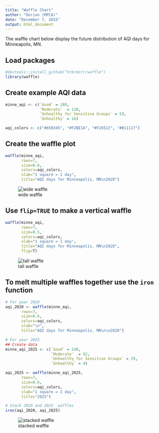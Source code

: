 ```yaml
---
title: "Waffle Chart"
author: "Dorian (MPCA)"
date: "December 7, 2015"
output: html_document
---
```

  

The waffle chart below display the future distribution of AQI days for Minneapolis, MN.

## Load packages
```r
#devtools::install_github("hrbrmstr/waffle")
library(waffle)
```

## Create example AQI data
```r

minne_aqi <- c(`Good` = 180, 
               `Moderate`  = 110, 
               `Unhealthy for Sensitive Groups` = 59, 
               `Unhealthy` = 16)

aqi_colors <- c("#65B345", "#F2BE1A", "#F26522", "#B11117")
```

## Create the waffle plot
```r
waffle(minne_aqi, 
       rows=7, 
       size=0.6, 
       colors=aqi_colors,
       xlab="1 square = 1 day",
       title="AQI days for Minneapolis, MN\n2020")
``` 

![wide waffle](http://github.com/LADCO/chart-gallery/R/visuals/images/waffle_wide.svg)

## Use `flip=TRUE` to make a vertical waffle
```r
waffle(minne_aqi, 
       rows=7, 
       size=0.5, 
       colors=aqi_colors,
       xlab="1 square = 1 day",
       title="AQI days for Minneapolis, MN\n2020",
       flip=T)
```

![tall waffle](images/waffle_tall.svg)

## To melt multiple waffles together use the `iron` function

```r
# For year 2020
aqi_2020 <- waffle(minne_aqi, 
       rows=7, 
       size=0.6, 
       colors=aqi_colors,
       xlab="\n",
       title="AQI days for Minneapolis, MN\n\n2020")

# For year 2025
## Create data
minne_aqi_2025 <- c(`Good` = 240, 
                    `Moderate`  = 92, 
                    `Unhealthy for Sensitive Groups` = 29, 
                    `Unhealthy` = 4)

aqi_2025 <- waffle(minne_aqi_2025, 
       rows=7, 
       size=0.6, 
       colors=aqi_colors,
       xlab="1 square = 1 day",
       title="2025")

# Stack 2020 and 2025  waffles
iron(aqi_2020, aqi_2025)
````` 

![stacked waffle](images/waffle_stack.svg)


